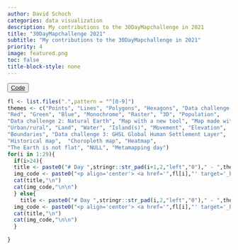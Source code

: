 ```yaml
---
author: David Schoch 
categories: data visualization
description: My contributions to the 30DayMapchallenge in 2021
title: "30DayMapchallenge 2021"
subtitle: "My contributions to the 30DayMapchallenge in 2021"
priority: 4
image: featured.png
toc: false
title-block-style: none
---
```


<button type="button" class="btn btn-outline-success"><a href="https://github.com/schochastics/30DayMapChallenge">Code</a></button>


```r
fl <- list.files(".",pattern = "^[0-9]")
themes <- c("Points", "Lines", "Polygons", "Hexagons", "Data challenge 1: OpenStreetMap", 
"Red", "Green", "Blue", "Monochrome", "Raster", "3D", "Population", 
"Data challenge 2: Natural Earth", "Map with a new tool", "Map made without using a computer", 
"Urban/rural", "Land", "Water", "Island(s)", "Movement", "Elevation", 
"Boundaries", "Data challenge 3: GHSL Global Human Settlement Layer", 
"Historical map",  "Choropleth map", "Heatmap", 
"The Earth is not flat", "NULL", "Metamapping day")
for(i in 1:29){
  if(i>24){
  title <- paste0("# Day ",stringr::str_pad(i+1,2,"left","0")," - ",themes[i])
  img_code <- paste0("<p align='center'> <a href='",fl[i],"' target='_blank'> <img src='",fl[i],"' width='100%'> </a> </p>")
  cat(title,"\n")
  cat(img_code,"\n\n")  
  } else{
    title <- paste0("# Day ",stringr::str_pad(i,2,"left","0")," - ",themes[i])
  img_code <- paste0("<p align='center'> <a href='",fl[i],"' target='_blank'> <img src='",fl[i],"'  width='100%'> </a> </p>")
  cat(title,"\n")
  cat(img_code,"\n\n")
  }
  
}
```

